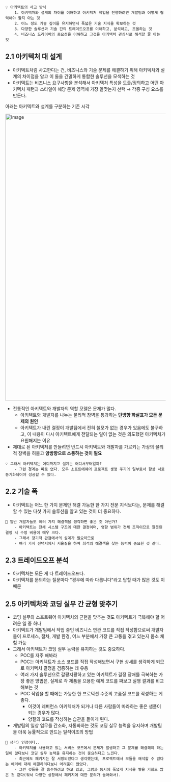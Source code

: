 ```
💡 아키텍트의 사고 방식
    1. 아키텍처와 설계의 차이를 이해하고 아키텍처 작업을 진행하려면 개발팀과 어떻게 협력해야 할지 아는 것
    2. 어느 정도 기술 깊이를 유지하면서 폭넓은 기술 지식을 확보하는 것
    3. 다양한 솔루션과 기술 간의 트레이드오프를 이해하고, 분석하고, 조율하는 것
    4. 비즈니스 드라이버의 중요성을 이해하고 그것을 아키텍처 관심사로 해석할 줄 아는 것
```

## 2.1 아키텍처 대 설계

- 아키텍트처럼 사고한다는 건, 비즈니스와 기술 문제를 해결하기 위해 아키텍처와 설계의 차이점을 알고 이 둘을 긴밀하게 통합한 솔루션을 모색하는 것
- 아키텍트는 비즈니스 요구사항을 분석해서 아키텍처 특성을 도출/정의하고 어떤 아키텍처 패턴과 스타일이 해당 문제 영역에 가장 알맞는지 선택 → 각종 구성 요소를 만든다.

아래는 아키텍트와 설계를 구분하는 기존 시각

<img
  width="1922"
  height="900"
  alt="Image"
  src="https://github.com/user-attachments/assets/c442defe-ae26-4b6d-badd-4a36d13ceec6"
/>

- 전통적인 아키텍트와 개발자의 역할 모델은 문제가 많다.
  - 아키텍트와 개발자를 나누는 물리적 장벽을 통과하는 **단방향 화살표가 모든 문제의 원인**
  - 아키텍트가 내린 결정이 개발팀에서 전혀 쓸모가 없는 경우가 있음에도 불구하고, 이 내용이 다시 아키텍트에게 전달되는 일이 없는 것은 의도했던 아키텍처가 요원해지는 이유
- 제대로 된 아키텍처를 만들려면 반드시 아키텍트와 개발자를 가르키는 가상의 물리적 장벽을 허물고 **양방향으로 소통하는 것이 필요**

```
💡 그래서 아키텍처는 어디까지고 설계는 어디서부터일까?
    - 그런 경계는 따로 없다. 모두 소프트에웨어 프로젝트 생명 주기의 일부로서 항상 서로 동기화되어야 성공할 수 있다.
```

## 2.2 기술 폭

- 아키텍트는 어느 한 가지 문제만 해결 가능한 한 가지 전문 지식보다는, 문제를 해결할 수 있는 다섯 가지 솔루션을 알고 있는 것이 더 중요하다.

```
🤔 일반 개발자들도 여러 가지 해결책을 생각하면 좋은 것 아닌가?
    - 아키텍트는 전체 시스템 구조에 대한 결정이며, 영향 범위가 전체 조직이므로 잘못된 결정 시 수정 비용이 매우 크다.
    - 그래서 장기적 관점에서의 설계가 필요하므로
    - 여러 가지 선택지에서 저울질을 하며 최적의 해결책을 찾는 능력이 중요한 것 같다.
```

## 2.3 트레이드오프 분석

- 아키텍처는 모든 게 다 트레이드오프다.
- 아키텍처를 문의하는 질문마다 "경우에 따라 다릅니다"라고 답할 때가 많은 것도 이 때문

## 2.5 아키텍처와 코딩 실무 간 균형 맞추기

- 코딩 실무와 소프트웨어 아키텍처의 균현을 맞추는 것도 아키텍트가 극복해야 할 어려운 일 중 하나
- 아키텍트가 개발팀에서 작업 중인 비즈니스 연관 코드를 직접 작성함으로써 개발자들이 프로세스, 절차, 개발 환경, 어느 부분에서 가장 큰 고통을 겪고 있는지 몸소 체험 가능
- 그래서 아키텍트가 코딩 실무 능력을 유지하는 것도 중요하다.
  - POC를 자주 해봐라
  - POC는 아키텍트가 소스 코드를 직접 작성해보면서 구현 상세를 생각하게 되므로 아키텍처 결정을 검증하는 데 유용
  - 여러 가지 솔루션으로 갈팡지팡하고 있는 아키텍트가 결정 장애를 극복하는 가장 좋은 방법은, 실제로 각 제품을 으용한 예제 코드를 짜보고 실행 결과를 비교해보는 것
  - POC 작업을 할 때에는 가능한 한 프로덕션 수준의 고품질 코드를 작성하는 게 좋다.
    - 이것이 레퍼런스 아키텍처가 되거나 다른 사람들이 따라하는 좋은 샘플이 되는 경우가 많다.
    - 양질의 코드를 작성하는 습관을 들이게 된다.
- 개발팀의 일상 업무를 간소화, 자동화하는 것도 코딩 실무 능력을 유지하며 개발팀을 더욱 능률적으로 만드는 일석이조의 방법

```
🤔 생각) 인정이다..
    - 아키텍처를 사용하고 있는 서비스 코드에서 문제가 발생하고 그 문제를 해결해야 하는 일이 많다보니 코딩 실무 능력을 유지하는 것이 중요하다고 느낀다.
    - 최근에도 패키지는 잘 서빙되었다고 생각했는데, 프로젝트에서 모듈을 해석할 수 없다는 에러에 대해 해결하려다보니 어려움이 많았다.
    - 그런 것들을 잘 흡수하려고 하고 있고, 그럼과 동시에 폭넓게 지식을 쌓을 기회도 많은 것 같다(워낙 다양한 상황에서 패키지에 대한 문의가 들어와서).
```
